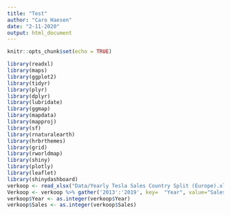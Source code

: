 ```yaml
---
title: "Test"
author: "Caro Haesen"
date: "2-11-2020"
output: html_document
---
```


```r
knitr::opts_chunk$set(echo = TRUE)
```

```r
library(readxl)
library(maps)
library(ggplot2)
library(tidyr)
library(plyr)
library(dplyr)
library(lubridate)
library(ggmap)
library(mapdata)
library(mapproj)
library(sf)
library(rnaturalearth)
library(hrbrthemes)
library(grid)
library(rworldmap)
library(shiny)
library(plotly)
library(leaflet)
library(shinydashboard)
verkoop <- read_xlsx("Data/Yearly Tesla Sales Country Split (Europe).xlsx")
Verkoop <- verkoop %>% gather('2013':'2019', key=  "Year", value="Sales")
verkoop$Year <- as.integer(verkoop$Year)
verkoop$Sales <- as.integer(verkoop$Sales)
```

